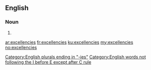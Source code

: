 {{also|Excellencies}}
==English==

===Noun===
{{head|en|plural}}

# {{plural of|excellency|lang=en|nocat=1}}

[[Category:English plurals ending in "-ies"]]
[[Category:English words not following the I before E except after C rule]]

[[ar:excellencies]]
[[fr:excellencies]]
[[ku:excellencies]]
[[my:excellencies]]
[[no:excellencies]]